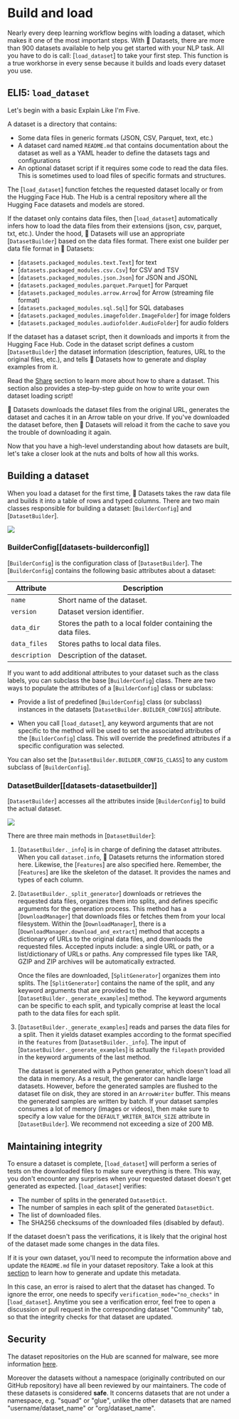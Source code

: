 # Build and load

Nearly every deep learning workflow begins with loading a dataset, which makes it one of the most important steps. With 🤗 Datasets, there are more than 900 datasets available to help you get started with your NLP task. All you have to do is call: [`load_dataset`] to take your first step. This function is a true workhorse in every sense because it builds and loads every dataset you use.

## ELI5: `load_dataset`

Let's begin with a basic Explain Like I'm Five.

A dataset is a directory that contains:

- Some data files in generic formats (JSON, CSV, Parquet, text, etc.)
- A dataset card named `README.md` that contains documentation about the dataset as well as a YAML header to define the datasets tags and configurations
- An optional dataset script if it requires some code to read the data files. This is sometimes used to load files of specific formats and structures.

The [`load_dataset`] function fetches the requested dataset locally or from the Hugging Face Hub.
The Hub is a central repository where all the Hugging Face datasets and models are stored.

If the dataset only contains data files, then [`load_dataset`] automatically infers how to load the data files from their extensions (json, csv, parquet, txt, etc.).
Under the hood, 🤗 Datasets will use an appropriate [`DatasetBuilder`] based on the data files format. There exist one builder per data file format in 🤗 Datasets:

* [`datasets.packaged_modules.text.Text`] for text
* [`datasets.packaged_modules.csv.Csv`] for CSV and TSV
* [`datasets.packaged_modules.json.Json`] for JSON and JSONL
* [`datasets.packaged_modules.parquet.Parquet`] for Parquet
* [`datasets.packaged_modules.arrow.Arrow`] for Arrow (streaming file format)
* [`datasets.packaged_modules.sql.Sql`] for SQL databases
* [`datasets.packaged_modules.imagefolder.ImageFolder`] for image folders
* [`datasets.packaged_modules.audiofolder.AudioFolder`] for audio folders

If the dataset has a dataset script, then it downloads and imports it from the Hugging Face Hub. 
Code in the dataset script defines a custom [`DatasetBuilder`] the dataset information (description, features, URL to the original files, etc.), and tells 🤗 Datasets how to generate and display examples from it.

<Tip>

Read the [Share](./upload_dataset) section to learn more about how to share a dataset. This section also provides a step-by-step guide on how to write your own dataset loading script!

</Tip>

🤗 Datasets downloads the dataset files from the original URL, generates the dataset and caches it in an Arrow table on your drive.
If you've downloaded the dataset before, then 🤗 Datasets will reload it from the cache to save you the trouble of downloading it again.

Now that you have a high-level understanding about how datasets are built, let's take a closer look at the nuts and bolts of how all this works.

## Building a dataset

When you load a dataset for the first time, 🤗 Datasets takes the raw data file and builds it into a table of rows and typed columns. There are two main classes responsible for building a dataset: [`BuilderConfig`] and [`DatasetBuilder`].


<div class="flex justify-center">
   <img src="https://huggingface.co/datasets/huggingface/documentation-images/resolve/main/datasets/builderconfig.png"/>
</div>

### BuilderConfig[[datasets-builderconfig]]

[`BuilderConfig`] is the configuration class of [`DatasetBuilder`]. The [`BuilderConfig`] contains the following basic attributes about a dataset:

| Attribute     | Description                                                  |
|---------------|--------------------------------------------------------------|
| `name`        | Short name of the dataset.                                   |
| `version`     | Dataset version identifier.                                  |
| `data_dir`    | Stores the path to a local folder containing the data files. |
| `data_files`  | Stores paths to local data files.                            |
| `description` | Description of the dataset.                                  |

If you want to add additional attributes to your dataset such as the class labels, you can subclass the base [`BuilderConfig`] class. There are two ways to populate the attributes of a [`BuilderConfig`] class or subclass:

- Provide a list of predefined [`BuilderConfig`] class (or subclass) instances in the datasets [`DatasetBuilder.BUILDER_CONFIGS`] attribute.

- When you call [`load_dataset`], any keyword arguments that are not specific to the method will be used to set the associated attributes of the [`BuilderConfig`] class. This will override the predefined attributes if a specific configuration was selected.

You can also set the [`DatasetBuilder.BUILDER_CONFIG_CLASS`] to any custom subclass of [`BuilderConfig`].

### DatasetBuilder[[datasets-datasetbuilder]]

[`DatasetBuilder`] accesses all the attributes inside [`BuilderConfig`] to build the actual dataset.

<div class="flex justify-center">
   <img src="https://huggingface.co/datasets/huggingface/documentation-images/resolve/main/datasets/datasetbuilder.png"/>
</div>

There are three main methods in [`DatasetBuilder`]:

1. [`DatasetBuilder._info`] is in charge of defining the dataset attributes. When you call `dataset.info`, 🤗 Datasets returns the information stored here. Likewise, the [`Features`] are also specified here. Remember, the [`Features`] are like the skeleton of the dataset. It provides the names and types of each column.

2. [`DatasetBuilder._split_generator`] downloads or retrieves the requested data files, organizes them into splits, and defines specific arguments for the generation process. This method has a [`DownloadManager`] that downloads files or fetches them from your local filesystem. Within the [`DownloadManager`], there is a [`DownloadManager.download_and_extract`] method that accepts a dictionary of URLs to the original data files, and downloads the requested files. Accepted inputs include: a single URL or path, or a list/dictionary of URLs or paths. Any compressed file types like TAR, GZIP and ZIP archives will be automatically extracted.

   Once the files are downloaded, [`SplitGenerator`] organizes them into splits. The [`SplitGenerator`] contains the name of the split, and any keyword arguments that are provided to the [`DatasetBuilder._generate_examples`] method. The keyword arguments can be specific to each split, and typically comprise at least the local path to the data files for each split.

3. [`DatasetBuilder._generate_examples`] reads and parses the data files for a split. Then it yields dataset examples according to the format specified in the `features` from [`DatasetBuilder._info`]. The input of [`DatasetBuilder._generate_examples`] is actually the `filepath` provided in the keyword arguments of the last method.

   The dataset is generated with a Python generator, which doesn't load all the data in memory. As a result, the generator can handle large datasets. However, before the generated samples are flushed to the dataset file on disk, they are stored in an `ArrowWriter` buffer. This means the generated samples are written by batch. If your dataset samples consumes a lot of memory (images or videos), then make sure to specify a low value for the `DEFAULT_WRITER_BATCH_SIZE` attribute in [`DatasetBuilder`]. We recommend not exceeding a size of 200 MB.

## Maintaining integrity

To ensure a dataset is complete, [`load_dataset`] will perform a series of tests on the downloaded files to make sure everything is there. This way, you don't encounter any surprises when your requested dataset doesn't get generated as expected. [`load_dataset`] verifies:

- The number of splits in the generated `DatasetDict`.
- The number of samples in each split of the generated `DatasetDict`.
- The list of downloaded files.
- The SHA256 checksums of the downloaded files (disabled by defaut).

If the dataset doesn't pass the verifications, it is likely that the original host of the dataset made some changes in the data files. 

<Tip>

If it is your own dataset, you'll need to recompute the information above and update the `README.md` file in your dataset repository. Take a look at this [section](dataset_script#optional-generate-dataset-metadata) to learn how to generate and update this metadata.

</Tip>

In this case, an error is raised to alert that the dataset has changed.
To ignore the error, one needs to specify `verification_mode="no_checks"` in [`load_dataset`].
Anytime you see a verification error, feel free to open a discussion or pull request in the corresponding dataset "Community" tab, so that the integrity checks for that dataset are updated.

## Security

The dataset repositories on the Hub are scanned for malware, see more information [here](https://huggingface.co/docs/hub/security#malware-scanning).

Moreover the datasets without a namespace (originally contributed on our GitHub repository) have all been reviewed by our maintainers.
The code of these datasets is considered **safe**.
It concerns datasets that are not under a namespace, e.g. "squad" or "glue", unlike the other datasets that are named "username/dataset_name" or "org/dataset_name".
